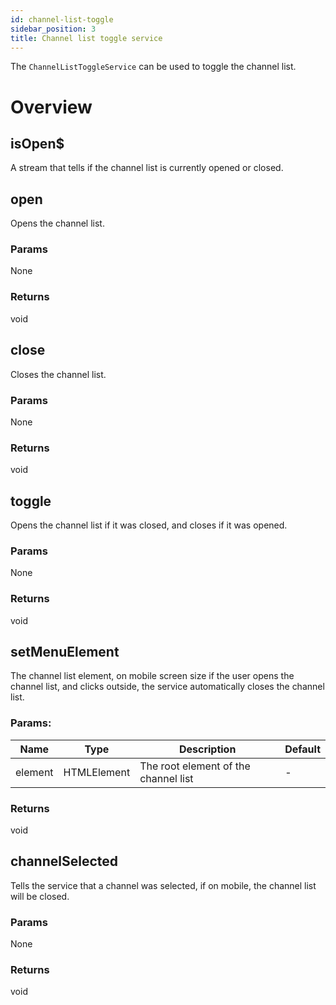 ```yaml
---
id: channel-list-toggle
sidebar_position: 3
title: Channel list toggle service
---
```


The `ChannelListToggleService` can be used to toggle the channel list.

# Overview

## isOpen$

A stream that tells if the channel list is currently opened or closed.

## open

Opens the channel list.

### Params

None

### Returns

void

## close

Closes the channel list.

### Params

None

### Returns

void

## toggle

Opens the channel list if it was closed, and closes if it was opened.

### Params

None

### Returns

void

## setMenuElement

The channel list element, on mobile screen size if the user opens the channel list, and clicks outside, the service automatically closes the channel list.

### Params:

| Name    | Type        | Description                          | Default |
| ------- | ----------- | ------------------------------------ | ------- |
| element | HTMLElement | The root element of the channel list | -       |

### Returns

void

## channelSelected

Tells the service that a channel was selected, if on mobile, the channel list will be closed.

### Params

None

### Returns

void
